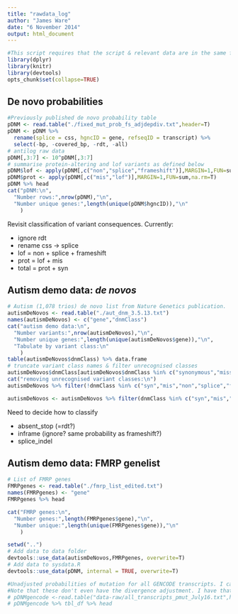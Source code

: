 ```yaml
---
title: "rawdata_log"
author: "James Ware"
date: "6 November 2014"
output: html_document
---
```


```r
#This script requires that the script & relevant data are in the same folder, presumed to be denovolyzeR/data-raw
library(dplyr)
library(knitr)
library(devtools)
opts_chunk$set(collapse=TRUE)
```

## De novo probabilities
```r
#Previously published de novo probability table
pDNM <- read.table("./fixed_mut_prob_fs_adjdepdiv.txt",header=T)
pDNM <- pDNM %>% 
  rename(splice = css, hgncID = gene, refseqID = transcript) %>% 
  select(-bp, -covered_bp, -rdt, -all)
# antilog raw data
pDNM[,3:7] <- 10^pDNM[,3:7]
# summarise protein-altering and lof variants as defined below
pDNM$lof <- apply(pDNM[,c("non","splice","frameshift")],MARGIN=1,FUN=sum,na.rm=T)
pDNM$prot <- apply(pDNM[,c("mis","lof")],MARGIN=1,FUN=sum,na.rm=T)
pDNM %>% head
cat("pDNM:\n",
  "Number rows:",nrow(pDNM),"\n",
  "Number unique genes:",length(unique(pDNM$hgncID)),"\n"
    )
```

Revisit classification of variant consequences. Currently:

* ignore rdt
* rename css -> splice
* lof = non + splice + frameshift
* prot = lof + mis
* total = prot + syn

## Autism demo data: *de novos*
```r
# Autism (1,078 trios) de novo list from Nature Genetics publication.
autismDeNovos <- read.table("./aut_dnm_3.5.13.txt")
names(autismDeNovos) <- c("gene","dnmClass")
cat("autism demo data:\n",
  "Number variants:",nrow(autismDeNovos),"\n",
  "Number unique genes:",length(unique(autismDeNovos$gene)),"\n",
  "Tabulate by variant class:\n"
    )
table(autismDeNovos$dnmClass) %>% data.frame
# truncate variant class names & filter unrecognised classes
autismDeNovos$dnmClass[autismDeNovos$dnmClass %in% c("synonymous","missense","nonsense")] <- autismDeNovos$dnmClass[autismDeNovos$dnmClass %in% c("synonymous","missense","nonsense")] %>% substr(1,3)
cat("removing unrecognised variant classes:\n")
autismDeNovos %>% filter(!dnmClass %in% c("syn","mis","non","splice","frameshift"))

autismDeNovos <- autismDeNovos %>% filter(dnmClass %in% c("syn","mis","non","splice","frameshift"))
```
Need to decide how to classify 

* absent_stop (=rdt?)
* inframe (ignore?  same probability as frameshift?)
* splice_indel

## Autism demo data: FMRP genelist
```r
# List of FMRP genes
FMRPgenes <- read.table("./fmrp_list_edited.txt")
names(FMRPgenes) <- "gene"
FMRPgenes %>% head

cat("FMRP genes:\n",
  "Number genes:",length(FMRPgenes$gene),"\n",
  "Number unique:",length(unique(FMRPgenes$gene)),"\n"
    )
```

```r
setwd("..")
# Add data to data folder
devtools::use_data(autismDeNovos,FMRPgenes, overwrite=T)
# Add data to sysdata.R
devtools::use_data(pDNM, internal = TRUE, overwrite=T)
```



```r
#Unadjusted probabilities of mutation for all GENCODE transcripts. I can extract just the ones that I defined as canonical and send that file if you'd like. 
#Note that these don't even have the divergence adjustment. I have that information as well.
# pDNMgencode <-read.table("data-raw/all_transcripts_pmut_July16.txt",header=T)
# pDNMgencode %>% tbl_df %>% head
```







